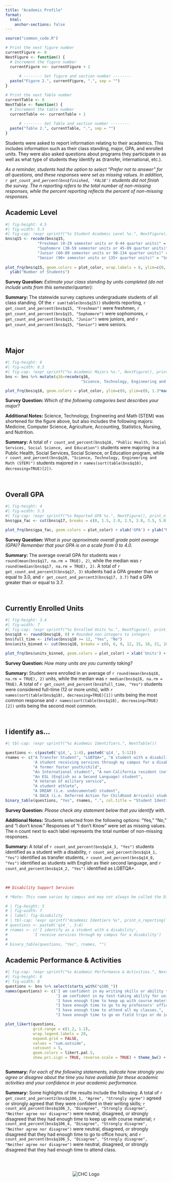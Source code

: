 ```yaml
---
title: "Academic Profile"
format:
  html:
    anchor-sections: false
---
```



```r
source("common_code.R")

# Print the next figure number
currentFigure <- 0
NextFigure <- function() {
  # Increment the figure number
  currentFigure <<- currentFigure + 1
  
      # -------- Set figure and section number --------
  paste("Figure 2.", currentFigure, ".", sep = "")
}

# Print the next Table number
currentTable <- 0
NextTable <- function() {
  # Increment the table number
  currentTable <<- currentTable + 1
  
      # -------- Set Table and section number --------
  paste("Table 2.", currentTable, ".", sep = "")
}

```


Students were asked to report information relating to their academics. This includes information such as their class standing, major, GPA, and enrolled units. They were also asked questions about programs they participate in as well as what type of students they identify as (transfer, international, etc.). 

*As a reminder, students had the option to select "Prefer not to answer" for all questions, and these responses were set as missing values. In addition, `r get_count_and_percent(bns$finished, 'FALSE')` students did not finish the survey. The n reporting refers to the total number of non-missing responses, while the percent reporting reflects the percent of non-missing responses.*



## Academic Level 

<div class = "row">

<div class = "col-md-7">

```r
#| fig-height: 4.5
#| fig-width: 5.5
#| fig-cap: !expr sprintf("%s Student Academic Level %s.", NextFigure(), print_n_reporting('q15'))
bns$q15 <- recode(bns$q15,
              "Freshman (0-29 semester units or 0-44 quarter units)" = "Freshman",
              "Sophomore (30-59 semester units or 45-89 quarter units)" = "Sophomore",
              "Junior (60-89 semester units or 90-134 quarter units)" = "Junior",
              "Senior (90+ semester units or 135+ quarter units)" = "Senior")
              
plot_frq(bns$q15, geom.colors = plot_color, wrap.labels = 8, ylim=c(0, 1.3*max(table(bns$q15)))) + xlab('Class Standing') + 
  ylab("Number of Students")
```

**Survey Question: ** *Estimate your class standing by units completed (do not include units from this semester/quarter):*

**Summary: ** The statewide survey captures undergraduate students of all class standing. Of the `r sum(table(bns$q15))` students reporting, `r get_count_and_percent(bns$q15, "Freshman")` were freshmen, `r get_count_and_percent(bns$q15, "Sophomore")` were sophomores, `r get_count_and_percent(bns$q15, "Junior")` were juniors, and `r get_count_and_percent(bns$q15, "Senior")` were seniors.

<br>

## Major

```r
#| fig-height: 6
#| fig-width: 8.5
#| fig-cap: !expr sprintf("%s Academic Majors %s.", NextFigure(), print_n_reporting('q16'))
bns <- bns %>% mutate(q16=recode(q16, 
                                 "Science, Technology, Engineering and Math (STEM) (Includes Medicine, Computer Science, Agriculture, Accounting, Statistics, Nursing, and Nutrition)" = "Science, Technology, Engineering and Math (STEM)"))

plot_frq(bns$q16, geom.colors = plot_color, ylim=c(0, ylim=c(0, 1.3*max(table(bns$q16)))), wrap.labels = 16, sort.frq = 'desc') + xlab('') + ylab("Number of Students") + theme(axis.text.x = element_text(size = 10))

```

**Survey Question: ** *Which of the following categories best describes your major?*

**Additional Notes: ** Science, Technology, Engineering and Math (STEM) was shortened for the figure above, but also includes the following majors: Medicine, Computer Science, Agriculture, Accounting, Statistics, Nursing, and Nutrition.


**Summary: ** A total of `r count_and_percent(bns$q16, "Public Health, Social Services, Social Science, and Education")` students were majoring in a Public Health, Social Services, Social Science, or Education program, while `r count_and_percent(bns$q16, "Science, Technology, Engineering and Math (STEM)")` students majored in `r names(sort(table(bns$q16), decreasing=TRUE)[2])`. 

<br>

## Overall GPA

```r
#| fig-height: 4
#| fig-width: 5.5
#| fig-cap: !expr sprintf("%s Reported GPA %s.", NextFigure(), print_n_reporting('q17'))
bns$gpa_fac <- cut(bns$q17, breaks = c(0, 1.5, 2.0, 2.5, 3.0, 3.5, 5.0), labels = c("1.5 or less", "1.51-2.0", "2.01-2.5", "2.51-3.0", "3.01-3.5", "3.51 or above"), ordered_result = TRUE, include.lowest = TRUE)

plot_frq(bns$gpa_fac, geom.colors = plot_color) + xlab('GPA') + ylab("Number of Students") + ylim(0,1.3*max(table(bns$gpa_fac)))
```

**Survey Question: ** *What is your approximate overall grade point average (GPA)? Remember that your GPA is on a scale from 0 to 4.0.*


**Summary: ** The average overall GPA for students was `r round(mean(bns$q17, na.rm = TRUE), 2)`, while the median was `r round(median(bns$q17, na.rm = TRUE), 2)`. A total of `r get_count_and_percent3(bns$q17, 3)` students had a GPA greater than or equal to 3.0, and `r get_count_and_percent3(bns$q17, 3.7)` had a GPA greater than or equal to 3.7.

<br>

## Currently Enrolled Units

```r
#| fig-height: 3.4
#| fig-width: 7
#| fig-cap: !expr sprintf("%s Enrolled Units %s.", NextFigure(), print_n_reporting('q18'))
bns$q18 <- round(bns$q18, 0) # Rounded non-integers to integers
bns$full_time <- ifelse(bns$q18 >= 12, "Yes", "No")
bns$units_binned <- cut(bns$q18, breaks = c(0, 6, 9, 12, 15, 18, 21, 1000), labels = c("6 or less", "7-9", "10-12", "13-15", "16-18", "19-21", "22+"), ordered_result = TRUE, include.lowest = TRUE)

plot_frq(bns$units_binned, geom.colors = plot_color) + xlab('Units') + ylab("Number of Students")
```

**Survey Question: ** *How many units are you currently taking?*

**Summary: ** Student were enrolled in an average of `r round(mean(bns$q18, na.rm = TRUE), 2)` units, while the median was `r median(bns$q18, na.rm = TRUE)`. A total of `r get_count_and_percent(bns$full_time, "Yes")` students were considered full-time (12 or more units), with `r names(sort(table(bns$q18), decreasing=TRUE)[1])` units being the most common response and `r names(sort(table(bns$q18), decreasing=TRUE)[2])` units being the second most common.

<br>


## I identify as...

```r
#| tbl-cap: !expr sprintf("%s Academic Identifiers.", NextTable())

questions <- c(paste0('q14_', 1:4), paste0('q14_', 5:12))
rnames <- c("A Transfer Student", "LGBTQA+", "A student with a disability", 
            'A student receiving services through my campus for a disability',
            "A former foster youth/child",
            "An International student", "A non-California resident (not International)",
            "An ESL (English as a Second Language) student",
            "A Veteran of military service",
            "A student athlete",
            "A DREAM (i.e. undocumented) student",
            "A DACA (i.e. Deferred Action for Childhood Arrivals) student")
binary_table(questions, "Yes", rnames, ".", col.title = "Student Identifiers:")
```

**Survey Question:** *Please check any statement below that you identify with.*

**Additional Notes:** Students selected from the following options: "Yes," "No," and "I don't know." Responses of "I don't Know" were set as missing values. The n count next to each label represents the total number of non-missing responses. 

**Summary:** A total of `r count_and_percent(bns$q14_3, "Yes")` students identified as a student with a disability, `r count_and_percent(bns$q14_1, "Yes")` identified as transfer students, `r count_and_percent(bns$q14_8, "Yes")` identified as students with English as their second language, and `r count_and_percent(bns$q14_2, "Yes")` identified as LGBTQA+.


<br>


```r
## Disability Support Services

# *Note: This name varies by campus and may not always be called the Disability Support Service Center.*

# | fig-height: 5
# | fig-width: 7
# | label: fig-disability
# | tbl-cap: !expr sprintf("Academic Identiers %s", print_n_reporting('q18'))
# questions <- paste0('q14_', 3:4)
# rnames <- c('I identify as a student with a disability',
#           'I receive services through my campus for a disability')
#             
# binary_table(questions, "Yes", rnames, "")
```


## Academic Performance & Activities


```r
#| fig-cap: !expr sprintf("%s Academic Performance & Activities.", NextFigure())
#| fig-height: 6
#| fig-width: 8
questions <- bns %>% select(starts_with("q106_"))
names(questions) <- c('I am confident in my writing skills or ability to write well for university-level courses',
                      'I am confident in my test-taking ability for university-level courses.', 
                      'I have enough time to keep up with course materials, for example reading, writing, and preparing for exams and course assignments.',
                      "I have enough time to go to my professors' office hours and tutoring services when needed.", 
                      "I have enough time to attend all my classes.",
                      "I have enough time to go on field trips or do internships.")

plot_likert(questions,
            grid.range = c(1.2, 1.2),
            wrap.legend.labels = 20,
            expand.grid = FALSE,
            values = "sum.outside",
            catcount = 5,
            geom.colors = likert.pal.5,
            show.prc.sign = TRUE, reverse.scale = TRUE) + theme_bw() + theme(legend.position = "top")



```


**Summary:** *For each of the following statements, indicate how strongly you agree or disagree about the time you have available for these academic activities and your confidence in your academic performance.*


**Summary:** Some highlights of the results include the following: A total of `r get_count_and_percent2(bns$q106_1, "Agree", "Strongly agree")` agreed or strongly agreed that they were confident in their writing skills;  `r count_and_percent(bns$q106_3, "Disagree", "Strongly disagree", "Neither agree nor disagree")` were neutral, disagreed, or strongly disagreed that they had enough time to keep up with course material; `r count_and_percent(bns$q106_4, "Disagree", "Strongly disagree", "Neither agree nor disagree")` were neutral, disagreed, or strongly disagreed that they had enough time to go to office hours; and `r count_and_percent(bns$q106_5, "Disagree", "Strongly disagree", "Neither agree nor disagree")` were neutral, disagreed, or strongly disagreed that they had enough time to attend class. 



<br />


:::: {.columns}

::: {.column width="10%"}

:::

::: {.column width="80%"}
<div style="text-align: center;">

<img src="bns_statewide_logo_array.svg" alt="CHC Logo" width="auto" height="auto">

</div>
:::

::: {.column width="10%"}


:::

::::
 




